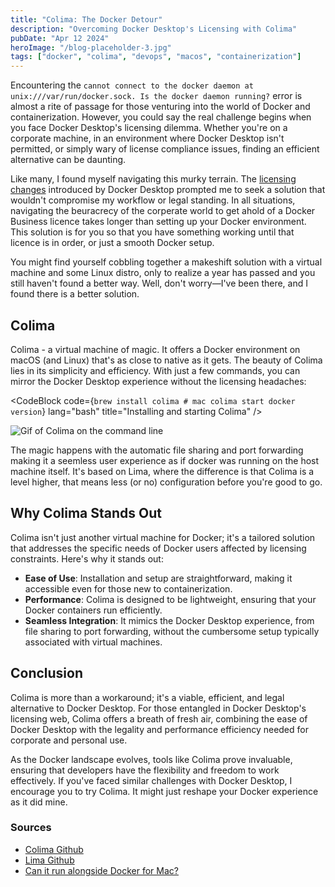 ```yaml
---
title: "Colima: The Docker Detour"
description: "Overcoming Docker Desktop's Licensing with Colima"
pubDate: "Apr 12 2024"
heroImage: "/blog-placeholder-3.jpg"
tags: ["docker", "colima", "devops", "macos", "containerization"]
---
```



Encountering the `cannot connect to the docker daemon at unix:///var/run/docker.sock. Is the docker daemon running?` error is almost a rite of passage for those venturing into the world of Docker and containerization. However, you could say the real challenge begins when you face Docker Desktop's licensing dilemma. Whether you're on a corporate machine, in an environment where Docker Desktop isn't permitted, or simply wary of license compliance issues, finding an efficient alternative can be daunting.

Like many, I found myself navigating this murky terrain. The [licensing changes](https://www.docker.com/blog/updating-product-subscriptions/) introduced by Docker Desktop prompted me to seek a solution that wouldn't compromise my workflow or legal standing. In all situations, navigating the beuracrecy of the corperate world to get ahold of a Docker Business licence takes longer than setting up your Docker environment. This solution is for you so that you have something working until that licence is in order, or just a smooth Docker setup.

You might find yourself cobbling together a makeshift solution with a virtual machine and some Linux distro, only to realize a year has passed and you still haven't found a better way. Well, don't worry—I've been there, and I found there is a better solution.

## Colima

Colima - a virtual machine of magic. It offers a Docker environment on macOS (and Linux) that's as close to native as it gets. The beauty of Colima lies in its simplicity and efficiency. With just a few commands, you can mirror the Docker Desktop experience without the licensing headaches:

<CodeBlock
code={`brew install colima # mac
colima start
docker version`}
lang="bash"
title="Installing and starting Colima"
/>

![Gif of Colima on the command line](/blog-post-assets/colima.gif)

The magic happens with the automatic file sharing and port forwarding making it a seemless user experience as if docker was running on the host machine itself. It's based on Lima, where the difference is that Colima is a level higher, that means less (or no) configuration before you're good to go.

## Why Colima Stands Out

Colima isn't just another virtual machine for Docker; it's a tailored solution that addresses the specific needs of Docker users affected by licensing constraints. Here's why it stands out:

- **Ease of Use**: Installation and setup are straightforward, making it accessible even for those new to containerization.
- **Performance**: Colima is designed to be lightweight, ensuring that your Docker containers run efficiently.
- **Seamless Integration**: It mimics the Docker Desktop experience, from file sharing to port forwarding, without the cumbersome setup typically associated with virtual machines.

## Conclusion

Colima is more than a workaround; it's a viable, efficient, and legal alternative to Docker Desktop. For those entangled in Docker Desktop's licensing web, Colima offers a breath of fresh air, combining the ease of Docker Desktop with the legality and performance efficiency needed for corporate and personal use.

As the Docker landscape evolves, tools like Colima prove invaluable, ensuring that developers have the flexibility and freedom to work effectively. If you've faced similar challenges with Docker Desktop, I encourage you to try Colima. It might just reshape your Docker experience as it did mine.

### Sources

- [Colima Github](https://github.com/abiosoft/colima)
- [Lima Github](https://github.com/lima-vm/lima)
- [Can it run alongside Docker for Mac?](https://github.com/abiosoft/colima/blob/main/docs/FAQ.md#can-it-run-alongside-docker-for-mac)
